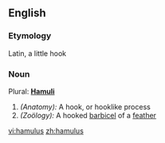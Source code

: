 ==English==

===Etymology===
Latin, a little hook
===Noun===
Plural: '''[[Hamuli]]'''
#''(Anatomy):'' A hook, or hooklike process
#''(Zoölogy):'' A hooked [[barbicel]] of a [[feather]]

[[vi:hamulus]]
[[zh:hamulus]]